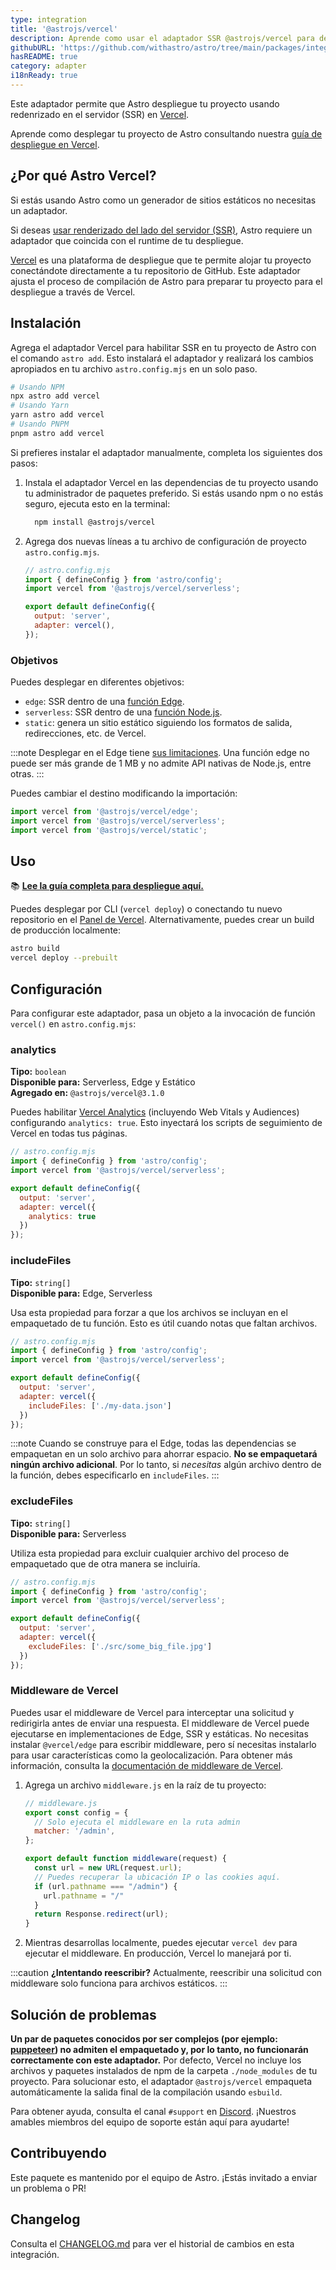 ```yaml
---
type: integration
title: '@astrojs/vercel'
description: Aprende como usar el adaptador SSR @astrojs/vercel para desplegar tu proyecto de Astro.
githubURL: 'https://github.com/withastro/astro/tree/main/packages/integrations/vercel/'
hasREADME: true
category: adapter
i18nReady: true
---
```



Este adaptador permite que Astro despliegue tu proyecto usando redenrizado en el servidor (SSR) en [Vercel](https://www.vercel.com/).

Aprende como desplegar tu proyecto de Astro consultando nuestra [guía de despliegue en Vercel](/es/guides/deploy/vercel/).

## ¿Por qué Astro Vercel?

Si estás usando Astro como un generador de sitios estáticos no necesitas un adaptador.

Si deseas [usar renderizado del lado del servidor (SSR)](/es/guides/server-side-rendering/), Astro requiere un adaptador que coincida con el runtime de tu despliegue.

[Vercel](https://www.vercel.com/) es una plataforma de despliegue que te permite alojar tu proyecto conectándote directamente a tu repositorio de GitHub. Este adaptador ajusta el proceso de compilación de Astro para preparar tu proyecto para el despliegue a través de Vercel.

## Instalación

Agrega el adaptador Vercel para habilitar SSR en tu proyecto de Astro con el comando `astro add`. Esto instalará el adaptador y realizará los cambios apropiados en tu archivo `astro.config.mjs` en un solo paso.

```sh
# Usando NPM
npx astro add vercel
# Usando Yarn
yarn astro add vercel
# Usando PNPM
pnpm astro add vercel
```

Si prefieres instalar el adaptador manualmente, completa los siguientes dos pasos:

1. Instala el adaptador Vercel en las dependencias de tu proyecto usando tu administrador de paquetes preferido. Si estás usando npm o no estás seguro, ejecuta esto en la terminal:

    ```bash
      npm install @astrojs/vercel
    ```

2.  Agrega dos nuevas líneas a tu archivo de configuración de proyecto `astro.config.mjs`.

    ```js ins={3, 6-7}
    // astro.config.mjs
    import { defineConfig } from 'astro/config';
    import vercel from '@astrojs/vercel/serverless';

    export default defineConfig({
      output: 'server',
      adapter: vercel(),
    });
    ```

### Objetivos

Puedes desplegar en diferentes objetivos:

*   `edge`: SSR dentro de una [función Edge](https://vercel.com/docs/concepts/functions/edge-functions).
*   `serverless`: SSR dentro de una [función Node.js](https://vercel.com/docs/concepts/functions/serverless-functions).
*   `static`: genera un sitio estático siguiendo los formatos de salida, redirecciones, etc. de Vercel.

:::note
Desplegar en el Edge tiene [sus limitaciones](https://vercel.com/docs/concepts/functions/edge-functions#known-limitations). Una función edge no puede ser más grande de 1 MB y no admite API nativas de Node.js, entre otras.
:::

Puedes cambiar el destino modificando la importación:


```js
import vercel from '@astrojs/vercel/edge';
import vercel from '@astrojs/vercel/serverless';
import vercel from '@astrojs/vercel/static';
```

## Uso

📚 **[Lee la guía completa para despliegue aquí.](/es/guides/deploy/vercel/)**

Puedes desplegar por CLI (`vercel deploy`) o conectando tu nuevo repositorio en el [Panel de Vercel](https://vercel.com/). Alternativamente, puedes crear un build de producción localmente:

```sh
astro build
vercel deploy --prebuilt
```

## Configuración

Para configurar este adaptador, pasa un objeto a la invocación de función `vercel()` en `astro.config.mjs`:

### analytics

**Tipo:** `boolean`<br/>
**Disponible para:** Serverless, Edge y Estático<br/>
**Agregado en:** `@astrojs/vercel@3.1.0`

Puedes habilitar [Vercel Analytics](https://vercel.com/analytics) (incluyendo Web Vitals y Audiences) configurando `analytics: true`. Esto inyectará los scripts de seguimiento de Vercel en todas tus páginas.

```js
// astro.config.mjs
import { defineConfig } from 'astro/config';
import vercel from '@astrojs/vercel/serverless';

export default defineConfig({
  output: 'server',
  adapter: vercel({
    analytics: true
  })
});
```

### includeFiles

**Tipo:** `string[]`<br/>
**Disponible para:** Edge, Serverless

Usa esta propiedad para forzar a que los archivos se incluyan en el empaquetado de tu función. Esto es útil cuando notas que faltan archivos.

```js
// astro.config.mjs
import { defineConfig } from 'astro/config';
import vercel from '@astrojs/vercel/serverless';

export default defineConfig({
  output: 'server',
  adapter: vercel({
    includeFiles: ['./my-data.json']
  })
});
```

:::note
Cuando se construye para el Edge, todas las dependencias se empaquetan en un solo archivo para ahorrar espacio. **No se empaquetará ningún archivo adicional**. Por lo tanto, si *necesitas* algún archivo dentro de la función, debes especificarlo en `includeFiles`.
:::

### excludeFiles

**Tipo:** `string[]`<br/>
**Disponible para:** Serverless

Utiliza esta propiedad para excluir cualquier archivo del proceso de empaquetado que de otra manera se incluiría.

```js
// astro.config.mjs
import { defineConfig } from 'astro/config';
import vercel from '@astrojs/vercel/serverless';

export default defineConfig({
  output: 'server',
  adapter: vercel({
    excludeFiles: ['./src/some_big_file.jpg']
  })
});
```

### Middleware de Vercel

Puedes usar el middleware de Vercel para interceptar una solicitud y redirigirla antes de enviar una respuesta. El middleware de Vercel puede ejecutarse en implementaciones de Edge, SSR y estáticas. No necesitas instalar `@vercel/edge` para escribir middleware, pero sí necesitas instalarlo para usar características como la geolocalización. Para obtener más información, consulta la [documentación de middleware de Vercel](https://vercel.com/docs/concepts/functions/edge-middleware).

1.  Agrega un archivo `middleware.js` en la raíz de tu proyecto:

    ```js
    // middleware.js
    export const config = {
      // Solo ejecuta el middleware en la ruta admin
      matcher: '/admin',
    };

    export default function middleware(request) {
      const url = new URL(request.url);
      // Puedes recuperar la ubicación IP o las cookies aquí.
      if (url.pathname === "/admin") {
        url.pathname = "/"
      }
      return Response.redirect(url);
    }
    ```
2.  Mientras desarrollas localmente, puedes ejecutar `vercel dev` para ejecutar el middleware. En producción, Vercel lo manejará por ti.

:::caution
**¿Intentando reescribir?** Actualmente, reescribir una solicitud con middleware solo funciona para archivos estáticos.
:::

## Solución de problemas

**Un par de paquetes conocidos por ser complejos (por ejemplo: [puppeteer](https://github.com/puppeteer/puppeteer)) no admiten el empaquetado y, por lo tanto, no funcionarán correctamente con este adaptador.** Por defecto, Vercel no incluye los archivos y paquetes instalados de npm de la carpeta `./node_modules` de tu proyecto. Para solucionar esto, el adaptador `@astrojs/vercel` empaqueta automáticamente la salida final de la compilación usando `esbuild`.

Para obtener ayuda, consulta el canal `#support` en [Discord](https://astro.build/chat). ¡Nuestros amables miembros del equipo de soporte están aquí para ayudarte!

## Contribuyendo

Este paquete es mantenido por el equipo de Astro. ¡Estás invitado a enviar un problema o PR!

## Changelog

Consulta el [CHANGELOG.md](https://github.com/withastro/astro/tree/main/packages/integrations/vercel/CHANGELOG.md) para ver el historial de cambios en esta integración.

[astro-integration]: /es/guides/integrations-guide/
